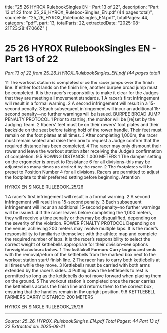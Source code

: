   title: "25 26 HYROX RulebookSingles EN - Part 13 of 22",
  description: "Part 13 of 22 from 25_26_HYROX_RulebookSingles_EN.pdf (44 pages total)",
  sourceFile: "25_26_HYROX_RulebookSingles_EN.pdf",
  totalPages: 44,
  category: "pdf",
  part: 13,
  totalParts: 22,
  extractedDate: "2025-08-21T23:28:47.066Z"
}

# 25 26 HYROX RulebookSingles EN - Part 13 of 22

*Part 13 of 22 from 25_26_HYROX_RulebookSingles_EN.pdf (44 pages total)*

11 The workout station is completed once the racer
jumps over the finish line. If either foot lands on
the finish line, another burpee broad jump must
be completed.
It is the racer’s responsibility to make it clear for
the Judges that they are meeting all movement
standards.
1 A racer’s first infringement will result in a formal
warning.
2 A second infringement will result in a 15-second
penalty.
3 Each subsequent infringement will incur an
additional 15-second penalty—no further
warnings will be issued.
BURPEE BROAD JUMP PENALTY PROTOCOL
1 Prior to starting, the monitor will be [re]set by the
Judging Team.
2 Racers’ feet must be on their rowers’ foot plates
and their backside on the seat before taking hold
of the rower handle. Their feet must remain on the
foot plates at all times.
3 After completing 1,000m, the racer must remain
seated and raise their arm to request a Judge
confirm that the required distance has been
completed.
4 The racer may only dismount their rower and leave
the workout station after receiving the Judge’s
confirmation of completion.
9.5 ROWING
DISTANCE:
1.000 METERS
1 The damper setting on the ergometer is preset to
Resistance 6 for all divisions–this may be adjusted as
many times as desired by the racer.
2 The footplates will be preset to Position Number 4 for all
divisions. Racers are permitted to adjust the footplate to
their preferred setting before beginning.
Attention

HYROX EN SINGLE RULEBOOK_25/26

1 A racer’s first infringement will result in a formal
warning.
2 A second infringement will result in a 15-second
penalty.
3 Each subsequent infringement will incur an
additional 15-second penalty–no further warnings
will be issued.
4 If the racer leaves before completing the 1,000
meters, they will receive a time penalty or they
may be disqualified, depending on the severity of
the violation.
ROWER PENALTY PROTOCOL
Depending on the venue, achieving 200 meters may
involve multiple laps. It is the racer’s responsibility
to familiarise themselves with the athlete map
and complete the required number of laps. It is the
racer’s responsibility to select the correct weight of
kettlebells appropriate for their division–see options
forweights/colours below.
1 The kettlebell Farmers Carry begins and ends
with the removal/return of the kettlebells from
the marked box next to the workout station start/
finish line.
2 The racer has to carry both kettlebells at all times
while they move.
3 Kettlebells must be carried with both arms
extended by the racer’s sides.
4 Putting down the kettlebells to rest is permitted
so long as the kettlebells do not move forward
when placing them on the ground.
5 The workout station is completed once the racer
carries the kettlebells across the finish line and
returns them to the correct box, ensuring that the
handles remain in the upright position.
9.6 KETTLEBELL FARMERS
CARRY
DISTANCE:
200 METERS

HYROX EN SINGLE RULEBOOK_25/26

---

*Source: 25_26_HYROX_RulebookSingles_EN.pdf*
*Total Pages: 44*
*Part 13 of 22*
*Extracted on: 2025-08-21*
